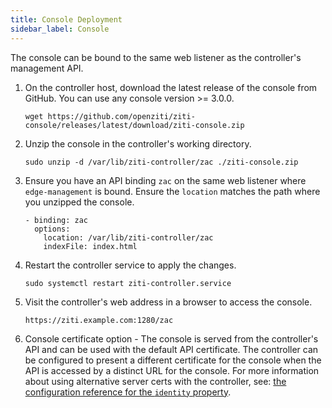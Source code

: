```yaml
---
title: Console Deployment
sidebar_label: Console
---
```


The console can be bound to the same web listener as the controller's management API.

1. On the controller host, download the latest release of the console from GitHub. You can use any console version >= 3.0.0.

    ```text
    wget https://github.com/openziti/ziti-console/releases/latest/download/ziti-console.zip
    ```

1. Unzip the console in the controller's working directory.

    ```text
    sudo unzip -d /var/lib/ziti-controller/zac ./ziti-console.zip
    ```

1. Ensure you have an API binding `zac` on the same web listener where `edge-management` is bound. Ensure the `location` matches the path where you unzipped the console.

    ```text
    - binding: zac
      options:
        location: /var/lib/ziti-controller/zac
        indexFile: index.html
    ```

1. Restart the controller service to apply the changes.

    ```text
    sudo systemctl restart ziti-controller.service
    ```

1. Visit the controller's web address in a browser to access the console.

    ```text
    https://ziti.example.com:1280/zac
    ```

1. Console certificate option - The console is served from the controller's API and can be used with the default API certificate. The controller can be configured to present a different certificate for the console when the API is accessed by a distinct URL for the console. For more information about using alternative server certs with the controller, see: [the configuration reference for the `identity` property](/reference/30-configuration/conventions.md#identity).
